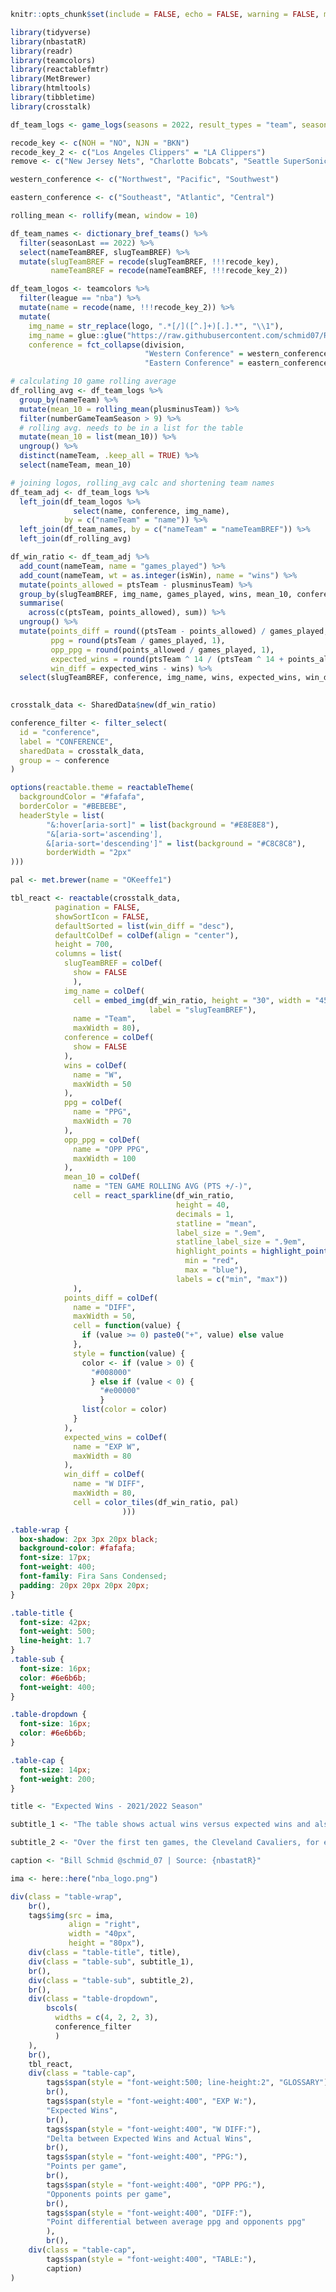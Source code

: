

```r
knitr::opts_chunk$set(include = FALSE, echo = FALSE, warning = FALSE, message = FALSE)
```

```r
library(tidyverse)
library(nbastatR)
library(readr)
library(teamcolors)
library(reactablefmtr)
library(MetBrewer)
library(htmltools)
library(tibbletime)
library(crosstalk)

```


```r

df_team_logs <- game_logs(seasons = 2022, result_types = "team", season_types = "Regular Season") 

```

```r

recode_key <- c(NOH = "NO", NJN = "BKN")
recode_key_2 <- c("Los Angeles Clippers" = "LA Clippers")
remove <- c("New Jersey Nets", "Charlotte Bobcats", "Seattle SuperSonics", "New Orleans Hornets")

```

```r

western_conference <- c("Northwest", "Pacific", "Southwest")

eastern_conference <- c("Southeast", "Atlantic", "Central")

rolling_mean <- rollify(mean, window = 10)

```


```r

df_team_names <- dictionary_bref_teams() %>% 
  filter(seasonLast == 2022) %>% 
  select(nameTeamBREF, slugTeamBREF) %>% 
  mutate(slugTeamBREF = recode(slugTeamBREF, !!!recode_key),
         nameTeamBREF = recode(nameTeamBREF, !!!recode_key_2))

df_team_logos <- teamcolors %>% 
  filter(league == "nba") %>%
  mutate(name = recode(name, !!!recode_key_2)) %>% 
  mutate(
    img_name = str_replace(logo, ".*[/]([^.]+)[.].*", "\\1"),
    img_name = glue::glue("https://raw.githubusercontent.com/schmid07/R-Reactable-NBA-Raptor/main/logos/{img_name}.png"),
    conference = fct_collapse(division, 
                              "Western Conference" = western_conference,
                              "Eastern Conference" = eastern_conference))

```

```r

# calculating 10 game rolling average
df_rolling_avg <- df_team_logs %>% 
  group_by(nameTeam) %>%
  mutate(mean_10 = rolling_mean(plusminusTeam)) %>% 
  filter(numberGameTeamSeason > 9) %>% 
  # rolling avg. needs to be in a list for the table
  mutate(mean_10 = list(mean_10)) %>% 
  ungroup() %>% 
  distinct(nameTeam, .keep_all = TRUE) %>% 
  select(nameTeam, mean_10)

# joining logos, rolling_avg calc and shortening team names
df_team_adj <- df_team_logs %>% 
  left_join(df_team_logos %>% 
              select(name, conference, img_name), 
            by = c("nameTeam" = "name")) %>% 
  left_join(df_team_names, by = c("nameTeam" = "nameTeamBREF")) %>% 
  left_join(df_rolling_avg)

df_win_ratio <- df_team_adj %>% 
  add_count(nameTeam, name = "games_played") %>% 
  add_count(nameTeam, wt = as.integer(isWin), name = "wins") %>% 
  mutate(points_allowed = ptsTeam - plusminusTeam) %>% 
  group_by(slugTeamBREF, img_name, games_played, wins, mean_10, conference) %>% 
  summarise(
    across(c(ptsTeam, points_allowed), sum)) %>% 
  ungroup() %>% 
  mutate(points_diff = round((ptsTeam - points_allowed) / games_played, 1),
         ppg = round(ptsTeam / games_played, 1),
         opp_ppg = round(points_allowed / games_played, 1),
         expected_wins = round(ptsTeam ^ 14 / (ptsTeam ^ 14 + points_allowed ^ 14) * games_played),
         win_diff = expected_wins - wins) %>% 
  select(slugTeamBREF, conference, img_name, wins, expected_wins, win_diff, ppg, opp_ppg, points_diff, mean_10)
  
```

```r
crosstalk_data <- SharedData$new(df_win_ratio)

conference_filter <- filter_select(
  id = "conference",
  label = "CONFERENCE",
  sharedData = crosstalk_data,
  group = ~ conference
)
```



```r
options(reactable.theme = reactableTheme(
  backgroundColor = "#fafafa",
  borderColor = "#BEBEBE",
  headerStyle = list(
        "&:hover[aria-sort]" = list(background = "#E8E8E8"),
        "&[aria-sort='ascending'], 
        &[aria-sort='descending']" = list(background = "#C8C8C8"),
        borderWidth = "2px"
)))

pal <- met.brewer(name = "OKeeffe1")
```


```r
tbl_react <- reactable(crosstalk_data,
          pagination = FALSE,
          showSortIcon = FALSE,
          defaultSorted = list(win_diff = "desc"),
          defaultColDef = colDef(align = "center"),
          height = 700,
          columns = list(
            slugTeamBREF = colDef(
              show = FALSE
              ),
            img_name = colDef(
              cell = embed_img(df_win_ratio, height = "30", width = "45",
                               label = "slugTeamBREF"),
              name = "Team",
              maxWidth = 80),
            conference = colDef(
              show = FALSE
            ),
            wins = colDef(
              name = "W",
              maxWidth = 50
            ),
            ppg = colDef(
              name = "PPG",
              maxWidth = 70
            ),
            opp_ppg = colDef(
              name = "OPP PPG",
              maxWidth = 100
            ),
            mean_10 = colDef(
              name = "TEN GAME ROLLING AVG (PTS +/-)",
              cell = react_sparkline(df_win_ratio,
                                     height = 40,
                                     decimals = 1,
                                     statline = "mean",
                                     label_size = ".9em",
                                     statline_label_size = ".9em",
                                     highlight_points = highlight_points(
                                       min = "red",
                                       max = "blue"),
                                     labels = c("min", "max"))
              ),
            points_diff = colDef(
              name = "DIFF",
              maxWidth = 50,
              cell = function(value) {
                if (value >= 0) paste0("+", value) else value
              },
              style = function(value) {
                color <- if (value > 0) {
                  "#008000"
                  } else if (value < 0) {
                    "#e00000"
                    }
                list(color = color)
              }
            ),
            expected_wins = colDef(
              name = "EXP W",
              maxWidth = 80
            ),
            win_diff = colDef(
              name = "W DIFF",
              maxWidth = 80,
              cell = color_tiles(df_win_ratio, pal)
                         )))

```


```css

.table-wrap {
  box-shadow: 2px 3px 20px black;
  background-color: #fafafa;
  font-size: 17px;
  font-weight: 400;
  font-family: Fira Sans Condensed;
  padding: 20px 20px 20px 20px;  
}

.table-title {
  font-size: 42px;
  font-weight: 500;
  line-height: 1.7
}
.table-sub {
  font-size: 16px;
  color: #6e6b6b;
  font-weight: 400;
}

.table-dropdown {
  font-size: 16px;
  color: #6e6b6b;
}

.table-cap {
  font-size: 14px;
  font-weight: 200;
}

```

```r
title <- "Expected Wins - 2021/2022 Season"

subtitle_1 <- "The table shows actual wins versus expected wins and also shows a ten game rolling average of margin of victory/defeat through January 9th, 2022. Expected wins is derived from points scored and points allowed. The rolling average is derived from the average +/- points differential from the preceding ten games. The dotted line shows the average across all ten game intervals for the season."

subtitle_2 <- "Over the first ten games, the Cleveland Cavaliers, for example, were outscored by an average of .5 points per game, their minimum over any ten game stretch of the year. From games 22 to 31, they outscored opponents by an average of 16 points per game, their maximum for the year.  The average across all stretches of ten game intervals has been +6.6 points per game."  

caption <- "Bill Schmid @schmid_07 | Source: {nbastatR}"

```


```r
ima <- here::here("nba_logo.png")

div(class = "table-wrap",
    br(),
    tags$img(src = ima,
             align = "right",
             width = "40px",
             height = "80px"),
    div(class = "table-title", title),
    div(class = "table-sub", subtitle_1),
    br(),
    div(class = "table-sub", subtitle_2),
    br(),
    div(class = "table-dropdown", 
        bscols(
          widths = c(4, 2, 2, 3),
          conference_filter
          )
    ),
    br(),
    tbl_react,
    div(class = "table-cap", 
        tags$span(style = "font-weight:500; line-height:2", "GLOSSARY"),
        br(),
        tags$span(style = "font-weight:400", "EXP W:"), 
        "Expected Wins",
        br(),
        tags$span(style = "font-weight:400", "W DIFF:"), 
        "Delta between Expected Wins and Actual Wins",
        br(),
        tags$span(style = "font-weight:400", "PPG:"), 
        "Points per game",
        br(),
        tags$span(style = "font-weight:400", "OPP PPG:"), 
        "Opponents points per game",
        br(),
        tags$span(style = "font-weight:400", "DIFF:"), 
        "Point differential between average ppg and opponents ppg"
        ),
        br(),
    div(class = "table-cap",
        tags$span(style = "font-weight:400", "TABLE:"), 
        caption)
)
```
